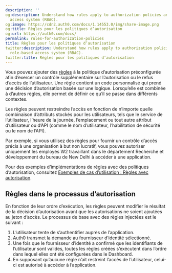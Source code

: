 ```yaml
---
description: ''
og:description: Understand how rules apply to authorization policies and Auth0's role-based
  access system (RBAC).
og:image: https://cdn2.auth0.com/docs/1.14553.0/img/share-image.png
og:title: Règles pour les politiques d’autorisation
og:url: https://auth0.com/docs/
permalink: rules-for-authorization-policies
title: Règles pour les politiques d’autorisation
twitter:description: Understand how rules apply to authorization policies and Auth0's
  role-based access system (RBAC).
twitter:title: Règles pour les politiques d’autorisation
---
```




Vous pouvez ajouter des [règles](/rules) à la politique d’autorisation préconfigurée afin d’exercer un contrôle supplémentaire sur l’autorisation ou le refus d’accès de l’utilisateur. Une règle contient un code personnalisé qui prend une décision d’autorisation basée sur une logique. Lorsqu’elle est combinée à d’autres règles, elle permet de définir ce qu’il se passe dans différents contextes.

Les règles peuvent restreindre l’accès en fonction de n’importe quelle combinaison d’attributs stockés pour les utilisateurs, tels que le service de l’utilisateur, l’heure de la journée, l’emplacement ou tout autre attribut d’utilisateur ou d’API (comme le nom d’utilisateur, l’habilitation de sécurité ou le nom de l’API).

Par exemple, si vous utilisez des règles pour fournir un contrôle d’accès précis à une organisation à but non lucratif, vous pouvez autoriser uniquement les employés W2 travaillant dans le département Recherche et développement du bureau de New Delhi à accéder à une application.

Pour des exemples d’implémentations de règles avec des politiques d’autorisation, consultez [Exemples de cas d’utilisation : Règles avec autorisation](/authorization-policies/sample-use-cases-rules-with-authorization).

## Règles dans le processus d’autorisation

En fonction de leur ordre d’exécution, les règles peuvent modifier le résultat de la décision d’autorisation avant que les autorisations ne soient ajoutées au jeton d’accès. Le processus de base avec des règles injectées est le suivant :

1. L’utilisateur tente de s’authentifier auprès de l’application.
2. Auth0 transmet la demande au fournisseur d’identité sélectionné.
3. Une fois que le fournisseur d’identité a confirmé que les identifiants de l’utilisateur sont valides, toutes les règles créées s’exécutent dans l’ordre dans lequel elles ont été configurées dans le Dashboard.
4. En supposant qu’aucune règle n’ait restreint l’accès de l’utilisateur, celui-ci est autorisé à accéder à l’application.